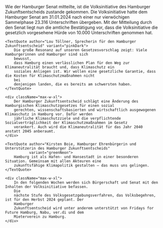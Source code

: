 
<PressReleaseHeroBlock title={pressRelease.title} date={pressRelease.date} />

<Block>
    <SectionBorderDecorationBlob91LeftCenter
        firstBlobClassName="fill-pink-light"
        secondBlobClassName="fill-green-neon"
    />
    <SectionBorderDecorationBlob33Header
        firstBlobClassName="fill-blue-light"
        secondBlobClassName="fill-pink-light"
    />
    <div className="max-w-xl">
        Wie der Hamburger Senat mitteilte, ist die Volksinitiative des Hamburger Zukunftsentscheids zustande
        gekommen.
        Die Volksinitiative hatte dem Hamburger Senat am 31.01.2024 nach einer nur vierwöchigen Sammelphase 23.316
        Unterschriften übergeben. Mit der Mitteilung durch den Senat liegt nun die amtliche Bestätigung vor, dass
        die
        Volksinitiative die gesetzlich vorgesehene Hürde von 10.000 Unterschriften genommen hat.
    </div>

    <TextQuote author="Lou Töllner, Sprecherin für den Hamburger Zukunftsentscheid" variant="pinkDark">
        Die große Resonanz auf unseren Gesetzesvorschlag zeigt: Viele Hamburgerinnen und Hamburger sind sich
        bewusst,
        dass Hamburg einen verlässlichen Plan für den Weg zur Klimaneutralität braucht und, dass Klimaschutz ein
        soziales Anliegen ist. Wir wollen eine gesetzliche Garantie, dass die Kosten für Klimaschutzmaßnahmen nicht
        bei
        denjenigen landen, die es bereits am schwersten haben.
    </TextQuote>

    <div className="max-w-xl">
        Der Hamburger Zukunftsentscheid schlägt eine Änderung des Hamburgischen Klimaschutzgesetzes für einen sozial
        gerechten, wissenschaftsbasierten und wirtschaftlich ausgewogenen Klimaschutz in Hamburg vor. Dafür werden
        jährliche Klimaschutzziele und die verpflichtende Sozialverträglichkeit der Klimaschutzmaßnahmen im Gesetz
        verankert. Auch wird die Klimaneutralität für das Jahr 2040 anstatt 2045 anberaumt.
    </div>

    <TextQuote author="Kirsten Boie, Hamburger Ehrenbürgerin und Unterstützerin des Hamburger Zukunftsentscheids"
               variant="greenNeon">
        Hamburg ist als Hafen- und Hansestadt in einer besonderen Situation. Gemeinsam mit allen Akteuren eine
        zukunftsfähige Klimapolitik gestalten – das muss uns gelingen.
    </TextQuote>

    <div className="max-w-xl">
        In den folgenden Wochen werden sich Bürgerschaft und Senat mit den Inhalten der Volksinitiative befassen.
        Die
        nächste Stufe des Volksgesetzgebungsverfahren, das Volksbegehren, ist für den Herbst 2024 geplant. Der
        Hamburger
        Zukunftsentscheid wird unter anderem unterstützt von Fridays for Future Hamburg, Nabu, ver.di und dem
        Mieterverein zu Hamburg.
    </div>

</Block>

